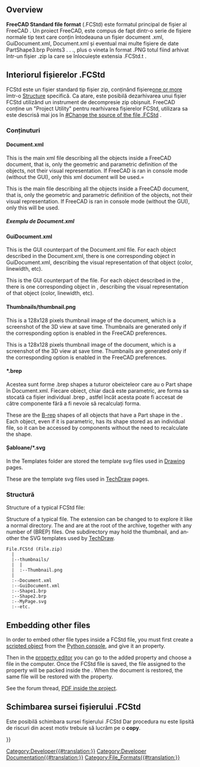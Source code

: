 <languages/>
{{TOCright}}

<div lang="en" dir="ltr" class="mw-content-ltr">
==Overview==
</div>

<div class="mw-translate-fuzzy">
'''FreeCAD Standard file format''' (.FCStd) este formatul principal de fișier al FreeCAD . Un proiect  FreeCAD, este compus de fapt dintr-o serie de fișiere normale tip text care conțin întodeauna un fișier document .xml, GuiDocument.xml, Document.xml și eventual mai multe fișiere de date PartShape3.brp Points3 . . ., plus o vineta în format .PNG totul fiind arhivat într-un fișier .zip la care se înlocuiește extensia .FCStd.t  .
</div>

<span id="Internals_of_.FCStd_files"></span>
== Interiorul fișierelor  .FCStd  ==

<div class="mw-translate-fuzzy">
FCStd este un fișier standard tip fișier zip, conținând fișiere[[#Contents |one or more]] îmtr-o [[#structure |Structure]] specifică.  Ca atare, este posibilă dezarhivarea unui fișier FCStd utilizând un instrument de decompresie zip obișnuit. FreeCAD conține un "Project Utility" pentru rearhivarea fișierelor FCStd, utilizara sa este descrisă mai jos în [[#Change the source of the file .FCStd]] .
</div>

<span id="Document.xml"></span>
<div class="mw-translate-fuzzy">
===Conținuturi===
====Document.xml====
This is the main xml file describing all the objects inside a FreeCAD document, that is, only the geometric and parametric definition of the objects, not their visual representation. If FreeCAD is ran in console mode (without the GUI), only this xml document will be used.=
</div>

<div lang="en" dir="ltr" class="mw-content-ltr">
This is the main {{FileName|.xml}} file describing all the objects inside a FreeCAD document, that is, only the geometric and parametric definition of the objects, not their visual representation. If FreeCAD is ran in console mode (without the GUI), only this {{FileName|Document.xml}} will be used.
</div>

<span id="Example_Document.xml"></span>
<div class="mw-translate-fuzzy">
===== Exemplu de Document.xml=====
</div>

{{Code|lang=xml|code=
 <?xml version='1.0' encoding='utf-8'?>
 <!--
 FreeCAD Document, see http://free-cad.sourceforge.net for more informations...
 -->
 <Document SchemaVersion="4">
    <Properties Count="9">
       <Property name="Comment" type="App::PropertyString">
          <String value=""/>
       </Property>
       <Property name="Company" type="App::PropertyString">
          <String value=""/>
       </Property>
       <Property name="CreatedBy" type="App::PropertyString">
          <String value=""/>
       </Property>
       <Property name="CreationDate" type="App::PropertyString">
          <String value="Fri Jan 29 15:14:38 2010 "/>
       </Property>
       <Property name="FileName" type="App::PropertyString">
          <String value="/tmp/test.FCStd"/>
       </Property>
       <Property name="Id" type="App::PropertyString">
          <String value="201b746f-a1ed-4297-bf3d-65d5ec11abe0"/>
       </Property>
       <Property name="Label" type="App::PropertyString">
          <String value="names"/>
       </Property>
       <Property name="LastModifiedBy" type="App::PropertyString">
          <String value=""/>
       </Property>
       <Property name="LastModifiedDate" type="App::PropertyString">
          <String value="Fri Jan 29 15:15:21 2010 "/>
       </Property>
    </Properties>
    <Objects Count="2">
       <Object type="Mesh::Cube" name="Cube" />
       <Object type="Part::Box" name="Box" />
    </Objects>
    <ObjectData Count="2">
       <Object name="Cube">
          <Properties Count="7">
             <Property name="Height" type="App::PropertyFloatConstraint">
                <Float value="10"/>
             </Property>
             <Property name="Label" type="App::PropertyString">
                <String value="Cube"/>
             </Property>
             <Property name="Length" type="App::PropertyFloatConstraint">
                <Float value="10"/>
             </Property>
             <Property name="Mesh" type="Mesh::PropertyMeshKernel">
                <Mesh file="MeshKernel.bms"/>
             </Property>
             <Property name="Placement" type="App::PropertyPlacement">
                <PropertyPlacement Px="0" Py="0" Pz="0" Q0="0" Q1="0" Q2="0" Q3="1"/>
             </Property>
             <Property name="Pos" type="App::PropertyPlacementLink">
                <Link value=""/>
             </Property>
             <Property name="Width" type="App::PropertyFloatConstraint">
                <Float value="10"/>
             </Property>
          </Properties>
       </Object>
       <Object name="Box">
          <Properties Count="7">
             <Property name="Height" type="App::PropertyLength">
                <Float value="10"/>
             </Property>
             <Property name="Label" type="App::PropertyString">
                <String value="Box2"/>
             </Property>
             <Property name="Length" type="App::PropertyLength">
                <Float value="10"/>
             </Property>
             <Property name="Placement" type="App::PropertyPlacement">
                <PropertyPlacement Px="0" Py="0" Pz="0" Q0="0" Q1="0" Q2="0" Q3="1"/>
             </Property>
             <Property name="Pos" type="App::PropertyPlacementLink">
                <Link value=""/>
             </Property>
             <Property name="Shape" type="Part::PropertyPartShape">
                <Part file="PartShape.brp2"/>
             </Property>
             <Property name="Width" type="App::PropertyLength">
                <Float value="10"/>
             </Property>
          </Properties>
       </Object>
    </ObjectData>
 </Document>
}}

<span id="GuiDocument.xml"></span>
<div class="mw-translate-fuzzy">
====GuiDocument.xml====
This is the GUI counterpart of the Document.xml file. For each object described in the Document.xml, there is one corresponding object in GuiDocument.xml, describing the visual representation of that object (color, linewidth, etc).
</div>

<div lang="en" dir="ltr" class="mw-content-ltr">
This is the GUI counterpart of the {{FileName|Document.xml}} file. For each object described in the {{FileName|Document.xml}}, there is one corresponding object in {{FileName|GuiDocument.xml}}, describing the visual representation of that object (color, linewidth, etc).
</div>

<span id="Thumbnails/thumbnail.png"></span>
<div class="mw-translate-fuzzy">
====Thumbnails/thumbnail.png====
This is a 128x128 pixels thumbnail image of the document, which is a screenshot of the 3D view at save time. Thumbnails are generated only if the corresponding option is enabled in the FreeCAD preferences.
</div>

<div lang="en" dir="ltr" class="mw-content-ltr">
This is a 128x128 pixels thumbnail image of the document, which is a screenshot of the 3D view at save time. Thumbnails are generated only if the corresponding option is enabled in the FreeCAD preferences.
</div>

<span id="*.brep"></span>
<div class="mw-translate-fuzzy">
====*.brep====
Acestea sunt  forme .brep shapes a tuturor obeicteleor care au o Part shape în Document.xml. Fiecare obiect, chiar dacă este parametric, are forma sa stocată ca fișier individual .brep , astfel încât acesta poate fi accesat de către componente fără a fi nevoie să  recalculați forma.
</div>

<div lang="en" dir="ltr" class="mw-content-ltr">
These are the [[wikipedia:Boundary representation|B-rep]] shapes of all objects that have a Part shape in the {{FileName|Document.xml}}. Each object, even if it is parametric, has its shape stored as an individual {{FileName|.brep}} file, so it can be accessed by components without the need to recalculate the shape.
</div>

<span id="*.svg"></span>
<div class="mw-translate-fuzzy">
====Șabloane/*.svg====
In the Templates folder are stored the template svg files used in [[Drawing Workbench|Drawing]] pages.
</div>

<div lang="en" dir="ltr" class="mw-content-ltr">
These are the template svg files used in [[TechDraw_Workbench|TechDraw]] pages.
</div>

<span id="Typical_structure"></span>
<div class="mw-translate-fuzzy">
===Structură===
Structure of a typical FCStd file:
</div>

<div lang="en" dir="ltr" class="mw-content-ltr">
Structure of a typical {{FileName|.FCStd}} file. The extension can be changed to {{FileName|.zip}} to explore it like a normal directory. The {{FileName|Document.xml}} and {{FileName|GuiDocument.xml}} are at the root of the archive, together with any number of {{FileName|.brp}} (BREP) files. One subdirectory may hold the thumbnail, and another the SVG templates used by [[TechDraw_Workbench|TechDraw]].
</div>

<!--DO NOT remove the <pre> </pre> tags. These are used to display the text exactly like this.-->
<pre>
File.FCStd (File.zip)
  |
  |--thumbnails/
  |  |
  |  :--Thumbnail.png
  |
  :--Document.xml
  :--GuiDocument.xml
  :--Shape1.brp
  :--Shape2.brp
  :--MyPage.svg
  :--etc.
</pre>

<div lang="en" dir="ltr" class="mw-content-ltr">
== Embedding other files ==
</div>

<div lang="en" dir="ltr" class="mw-content-ltr">
In order to embed other file types inside a FCStd file, you must first create a [[Scripted_objects|scripted object]] from the [[Python_console|Python console]], and give it an {{incode|App::PropertyFileIncluded}} property.
</div>

<div lang="en" dir="ltr" class="mw-content-ltr">
Then in the [[Property_editor|property editor]] you can go to the added property and choose a file in the computer. Once the FCStd file is saved, the file assigned to the {{PropertyData|PropertyFileIncluded}} property will be packed inside the {{incode|.FCStd}}. When the document is restored, the same file will be restored with the {{PropertyData|PropertyFileIncluded}} property.
</div>

{{Code|code=
custom_obj = App.ActiveDocument.addObject("App::FeaturePython", "CustomObject")
custom_obj.addProperty("App::PropertyFileIncluded", "AttachedFile")
}}

<div lang="en" dir="ltr" class="mw-content-ltr">
See the forum thread, [https://forum.freecad.org/viewtopic.php?t=38201 PDF inside the project].
</div>

<span id="Change_the_source_of_the_file_.FCStd"></span>
<div class="mw-translate-fuzzy">
==Schimbarea sursei fișierului .FCStd==
{{VeryImportantMessage|'''ATTENTION ALWAYS WORK ON A COPY OF YOUR PROJECT !'''}}
</div>

<div class="mw-translate-fuzzy">
Este posibilă schimbara sursei fișierului .FCStd Dar procedura nu este lipsită de riscuri din acest motiv trebuie să lucrăm pe o  '''copy'''.
</div>


{{Userdocnavi{{#translation:}}}}
[[Category:Developer{{#translation:}}]]
[[Category:Developer Documentation{{#translation:}}]]
[[Category:File_Formats{{#translation:}}]]
{{clear}}